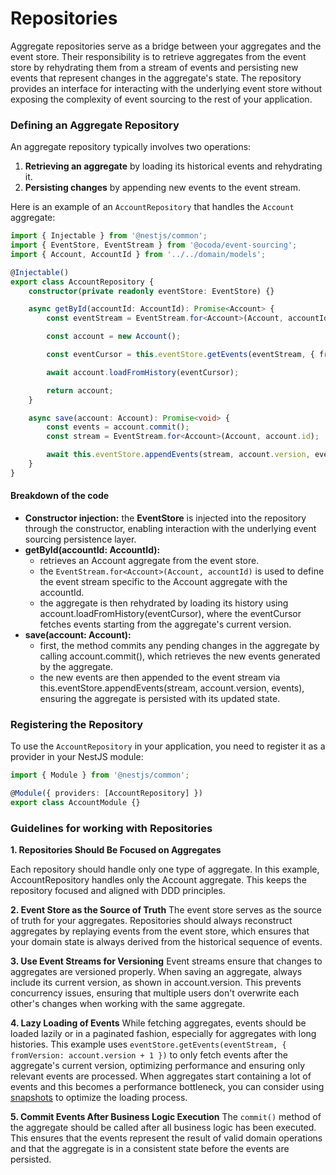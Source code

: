# Repositories

Aggregate repositories serve as a bridge between your aggregates and the event store. Their responsibility is to retrieve aggregates from the event store by rehydrating them from a stream of events and persisting new events that represent changes in the aggregate's state. The repository provides an interface for interacting with the underlying event store without exposing the complexity of event sourcing to the rest of your application.

### Defining an Aggregate Repository

An aggregate repository typically involves two operations:
1. **Retrieving an aggregate** by loading its historical events and rehydrating it.
2. **Persisting changes** by appending new events to the event stream.

Here is an example of an `AccountRepository` that handles the `Account` aggregate:

```typescript {7,14,16,22,25}
import { Injectable } from '@nestjs/common';
import { EventStore, EventStream } from '@ocoda/event-sourcing';
import { Account, AccountId } from '../../domain/models';

@Injectable()
export class AccountRepository {
	constructor(private readonly eventStore: EventStore) {}

	async getById(accountId: AccountId): Promise<Account> {
		const eventStream = EventStream.for<Account>(Account, accountId);

		const account = new Account();

		const eventCursor = this.eventStore.getEvents(eventStream, { fromVersion: account.version + 1 });

		await account.loadFromHistory(eventCursor);

		return account;
	}

	async save(account: Account): Promise<void> {
		const events = account.commit();
		const stream = EventStream.for<Account>(Account, account.id);

        await this.eventStore.appendEvents(stream, account.version, events);
	}
}
```

#### Breakdown of the code
- **Constructor injection:** the **EventStore** is injected into the repository through the constructor, enabling interaction with the underlying event sourcing persistence layer.
- **getById(accountId: AccountId):**
    - retrieves an Account aggregate from the event store.
    - the `EventStream.for<Account>(Account, accountId)` is used to define the event stream specific to the Account aggregate with the accountId.
    - the aggregate is then rehydrated by loading its history using account.loadFromHistory(eventCursor), where the eventCursor fetches events starting from the aggregate's current version.
- **save(account: Account):**
    - first, the method commits any pending changes in the aggregate by calling account.commit(), which retrieves the new events generated by the aggregate.
    - the new events are then appended to the event stream via this.eventStore.appendEvents(stream, account.version, events), ensuring the aggregate is persisted with its updated state.

### Registering the Repository

To use the `AccountRepository` in your application, you need to register it as a provider in your NestJS module:

```typescript
import { Module } from '@nestjs/common';

@Module({ providers: [AccountRepository] })
export class AccountModule {}
```

### Guidelines for working with Repositories

**1. Repositories Should Be Focused on Aggregates**

Each repository should handle only one type of aggregate. In this example, AccountRepository handles only the Account aggregate. This keeps the repository focused and aligned with DDD principles.

**2. Event Store as the Source of Truth**
The event store serves as the source of truth for your aggregates. Repositories should always reconstruct aggregates by replaying events from the event store, which ensures that your domain state is always derived from the historical sequence of events.

**3. Use Event Streams for Versioning**
Event streams ensure that changes to aggregates are versioned properly. When saving an aggregate, always include its current version, as shown in account.version. This prevents concurrency issues, ensuring that multiple users don't overwrite each other's changes when working with the same aggregate.

**4. Lazy Loading of Events**
While fetching aggregates, events should be loaded lazily or in a paginated fashion, especially for aggregates with long histories. This example uses `eventStore.getEvents(eventStream, { fromVersion: account.version + 1 })` to only fetch events after the aggregate's current version, optimizing performance and ensuring only relevant events are processed.
When aggregates start containing a lot of events and this becomes a performance bottleneck, you can consider using [snapshots](/start/snapshots) to optimize the loading process.

**5. Commit Events After Business Logic Execution**
The `commit()` method of the aggregate should be called after all business logic has been executed. This ensures that the events represent the result of valid domain operations and that the aggregate is in a consistent state before the events are persisted.

